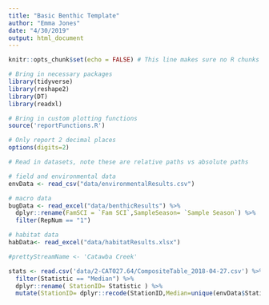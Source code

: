 ```yaml
---
title: "Basic Benthic Template"
author: "Emma Jones"
date: "4/30/2019"
output: html_document
---
```


```r
knitr::opts_chunk$set(echo = FALSE) # This line makes sure no R chunks are displayed in the output report

# Bring in necessary packages
library(tidyverse)
library(reshape2)
library(DT)
library(readxl)

# Bring in custom plotting functions
source('reportFunctions.R')

# Only report 2 decimal places
options(digits=2)
```

```r
# Read in datasets, note these are relative paths vs absolute paths

# field and environmental data
envData <- read_csv("data/environmentalResults.csv")

# macro data
bugData <- read_excel("data/benthicResults") %>%
  dplyr::rename(FamSCI = `Fam SCI`,SampleSeason= `Sample Season`) %>% 
  filter(RepNum == "1")

# habitat data
habData<- read_excel("data/habitatResults.xlsx")

#prettyStreamName <- 'Catawba Creek'
```


```r
stats <- read.csv('data/2-CAT027.64/CompositeTable_2018-04-27.csv') %>%
  filter(Statistic == "Median") %>%
  dplyr::rename( StationID= Statistic ) %>%
  mutate(StationID= dplyr::recode(StationID,Median=unique(envData$StationID)))

```

